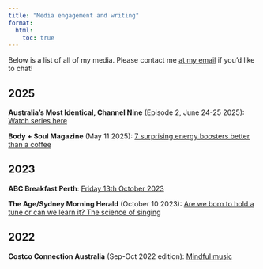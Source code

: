 ```yaml
---
title: "Media engagement and writing"
format:
  html:
    toc: true
---
```


Below is a list of all of my media. Please contact me [at my email](mailto:yeom.d@unimelb.edu.au) if you'd like to chat!

## 2025

**Australia's Most Identical, Channel Nine** (Episode 2, June 24-25 2025): [Watch series here](https://www.9now.com.au/australias-most-identical)

**Body + Soul Magazine** (May 11 2025): [7 surprising energy boosters better than a coffee](https://www.bodyandsoul.com.au/health/health-news/7-surprising-energy-boosters-better-than-a-coffee/image-gallery/4143468e8f17470273b75c6b3dd981e6)

## 2023

**ABC Breakfast Perth**: [Friday 13th October 2023](https://www.abc.net.au/listen/programs/perth-breakfast/breakfast/102948514)

**The Age/Sydney Morning Herald** (October 10 2023): [Are we born to hold a tune or can we learn it? The science of singing](https://www.theage.com.au/national/are-we-born-to-hold-a-tune-or-can-we-learn-it-the-science-of-singing-20231010-p5eb14.html)

## 2022

**Costco Connection Australia** (Sep-Oct 2022 edition): [Mindful music](https://cdn1.costco.com.au/flipbooks/Sep-Oct_2022/index.html#page=12)
